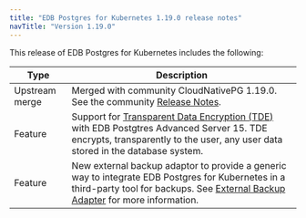 ```yaml
---
title: "EDB Postgres for Kubernetes 1.19.0 release notes"
navTitle: "Version 1.19.0"
---
```


This release of EDB Postgres for Kubernetes includes the following:

|      Type      |                                                                                  Description                                                                                   |
| -------------- | ------------------------------------------------------------------------------------------------------------------------------------------------------------------------------ |
| Upstream merge | Merged with community CloudNativePG 1.19.0. See the community [Release Notes](https://cloudnative-pg.io/documentation/1.19/release_notes/v1.19/).                                    |
| Feature  | Support for [Transparent Data Encryption (TDE)](/tde/latest) with EDB Postgtres Advanced Server 15. TDE encrypts, transparently to the user, any user data stored in the database system. |
| Feature | New external backup adaptor to provide a generic way to integrate EDB Postgres for Kubernetes in a third-party tool for backups. See [External Backup Adapter](/postgres_for_kubernetes/latest/addons/#external_backup_adapter) for more information.|